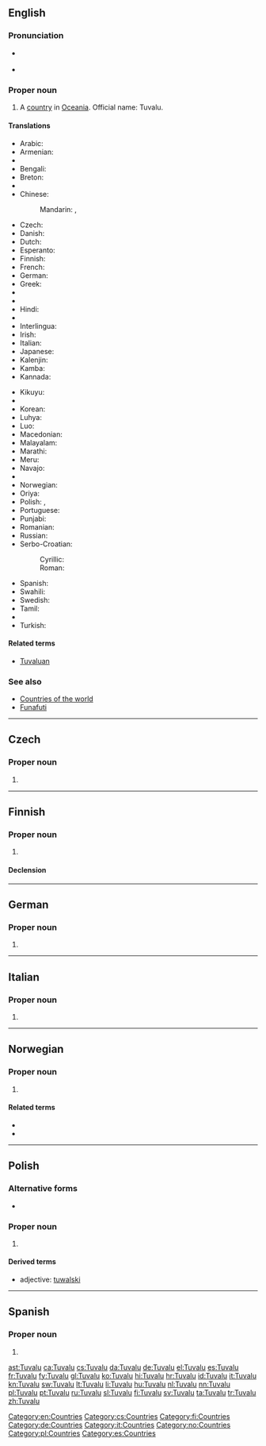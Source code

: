 {{also|tuvalu}}
==English==
{{wikipedia}}

===Pronunciation===
* {{a|UK|US}} {{IPA|/tuːˈvɑː.luː/|/ˈtuː.və.luː/}}
* {{audio|en-us-Tuvalu.ogg|Audio (US)}}

===Proper noun===
{{en-proper noun}}

# A [[country]] in [[Oceania]]. Official name: Tuvalu.

====Translations====
{{trans-top|country in Oceania}}
* Arabic: {{t-|ar|توفالو|m|tr=tufālu}}
* Armenian: {{t-|hy|Տուվալու|tr=Tuvalu|sc=Armn}}
* {{trreq|as}}
* Bengali: {{t-|bn|টুভালু|tr=ṭubhalu}}
* Breton: {{t-|br|Tuvalu}}
* {{trreq|bg}}
* Chinese:
*: Mandarin: {{t-|cmn|圖瓦盧|sc=Hani}}, {{t-|cmn|图瓦卢|tr=Túwǎlú|sc=Hani}}
* Czech: {{t+|cs|Tuvalu}}
* Danish: {{t+|da|Tuvalu}}
* Dutch: {{t+|nl|Tuvalu}}
* Esperanto: {{t-|eo|Tuvalo}}
* Finnish: {{t+|fi|Tuvalu}}
* French: {{t+|fr|Tuvalu}}
* German: {{t+|de|Tuvalu}}
* Greek: {{t+|el|Τουβαλού}}
* {{trreq|gu}}
* {{trreq|he}}
* Hindi: {{t+|hi|तुवालू|sc=Deva}}
* {{trreq|is}}
* Interlingua: {{t-|ia|Tuvalu}}
* Irish: {{t-|ga|Tuvalu}}
* Italian: {{t+|it|Tuvalu}}
* Japanese: {{t-|ja|ツバル|tr=Tsubaru}}
* Kalenjin: {{tø|kln|Tuvalu}}
* Kamba: {{tø|kam|Tuvalu}}
* Kannada: {{t+|kn|ತುವಾಲು|sc=Knda}}
{{trans-mid}}
* Kikuyu: {{tø|ki|Tuvalu}}
* {{trreq|km}}
* Korean: {{t+|ko|투발루|tr=Tuballu|sc=Hang}}
* Luhya: {{tø|luy|Tuvalu}}
* Luo: {{tø|luo|Tuvalu}}
* Macedonian: {{t-|mk|Тувалу|n|tr=Túvalu}}
* Malayalam: {{t-|ml|തുവാലു|sc=Mlym}}
* Marathi: {{t-|mr|तुवालू|sc=Deva}}
* Meru: {{tø|mer|Tuvalu}}
* Navajo: {{tø|nv|Tʼoobááloo}}
* {{trreq|ne}}
* Norwegian: {{t-|no|Tuvalu}}
* Oriya: {{t-|or|ଟୁଭାଲୋ|sc=Orya}}
* Polish: {{l|pl|Tuvalu}}, {{l|pl|Tuwalu}}
* Portuguese: {{t+|pt|Tuvalu}}
* Punjabi: {{t-|pa|ਤੁਵਾਲੂ|sc=Guru}}
* Romanian: {{t-|ro|Tuvalu|n}}
* Russian: {{t+|ru|Тувалу|f|n|tr=Tuválu}} {{indeclinable}}
* Serbo-Croatian:
*: Cyrillic: {{t-|sh|Тувалу|m}}
*: Roman: {{t-|sh|Tuvalu|m}}
* Spanish: {{t+|es|Tuvalu}}
* Swahili: {{t+|sw|Tuvalu}}
* Swedish: {{t+|sv|Tuvalu}}
* Tamil: {{t-|ta|துவாலு|sc=Taml}}
* {{trreq|te}}
* Turkish: {{t+|tr|Tuvalu}}
{{trans-bottom}}

====Related terms====
* [[Tuvaluan]]

===See also===
* [[Appendix:Countries of the world|Countries of the world]]
* [[Funafuti]]

[[Category:en:Countries]]

----

==Czech==

===Proper noun===
{{cs-proper noun|g=}}

# {{l|en|Tuvalu}}

[[Category:cs:Countries]]

----

==Finnish==
{{wikipedia|lang=fi}}

===Proper noun===
{{fi-proper noun}}

# {{l|en|Tuvalu}}

====Declension====
{{fi-decl-valo|Tuval|||u|nopl=1}}

[[Category:fi:Countries]]

----

==German==
{{wikipedia|lang=de}}

===Proper noun===
{{head|de|proper noun|g=n}}

# {{l|en|Tuvalu}}

[[Category:de:Countries]]

----

==Italian==
{{wikipedia|lang=it}}

===Proper noun===
{{it-proper noun|g=m}}

# {{l|en|Tuvalu}}

[[Category:it:Countries]]

----

==Norwegian==

===Proper noun===
{{no-proper noun}}

# {{l|en|Tuvalu}}

====Related terms====
* {{l|no|tuvaler}}
* {{l|no|tuvalsk}}

[[Category:no:Countries]]

----

==Polish==

===Alternative forms===
* {{l|pl|Tuwalu}}

===Proper noun===
{{head|pl|proper noun|g=n|undeclinable}}

# {{l|en|Tuvalu}}

====Derived terms====
* adjective: [[tuwalski]]

[[Category:pl:Countries]]

----

==Spanish==
{{wikipedia|lang=es}}

===Proper noun===
{{es-proper noun}}

# {{l|en|Tuvalu}}

[[Category:es:Countries]]

[[ast:Tuvalu]]
[[ca:Tuvalu]]
[[cs:Tuvalu]]
[[da:Tuvalu]]
[[de:Tuvalu]]
[[el:Tuvalu]]
[[es:Tuvalu]]
[[fr:Tuvalu]]
[[fy:Tuvalu]]
[[gl:Tuvalu]]
[[ko:Tuvalu]]
[[hi:Tuvalu]]
[[hr:Tuvalu]]
[[id:Tuvalu]]
[[it:Tuvalu]]
[[kn:Tuvalu]]
[[sw:Tuvalu]]
[[lt:Tuvalu]]
[[li:Tuvalu]]
[[hu:Tuvalu]]
[[nl:Tuvalu]]
[[nn:Tuvalu]]
[[pl:Tuvalu]]
[[pt:Tuvalu]]
[[ru:Tuvalu]]
[[sl:Tuvalu]]
[[fi:Tuvalu]]
[[sv:Tuvalu]]
[[ta:Tuvalu]]
[[tr:Tuvalu]]
[[zh:Tuvalu]]